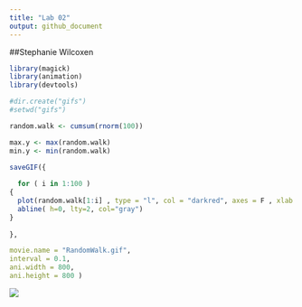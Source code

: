 ```yaml
---
title: "Lab 02"
output: github_document
---
```

##Stephanie Wilcoxen

```r
library(magick)
library(animation)
library(devtools)

#dir.create("gifs")
#setwd("gifs")

random.walk <- cumsum(rnorm(100))

max.y <- max(random.walk)
min.y <- min(random.walk)

saveGIF({
  
  for ( i in 1:100 )
{
  plot(random.walk[1:i] , type = "l", col = "darkred", axes = F , xlab = "", ylab = "", main = "Random Walk", xlim =range(1:100),     ylim = range(max.y:min.y))
  abline( h=0, lty=2, col="gray")
}
  
},

movie.name = "RandomWalk.gif",   
interval = 0.1,                  
ani.width = 800,                 
ani.height = 800 )  

```

![](RandomWalk.gif)
